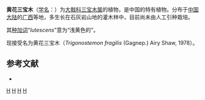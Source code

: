 {{Speciesbox
| genus = Trigonostemon
| species = lutescens
| authority = Y. T. Chang et J. Y. Liang, 1983
}}

'''黄花三宝木'''（[[学名|学名]]：{{lang|la|''Trigonostemon lutescens''}}）为[[大戟科|大戟科]][[三宝木属|三宝木属]]的植物，是中国的特有植物。分布于[[中国大陆|中国大陆]]的[[广西|广西]]等地，多生长在石灰岩山地的灌木林中，目前尚未由人工引种栽培。

其[[种加词|种加词]]“''lutescens''”意为“浅黄色的”。

现接受名为黄花三宝木（''Trigonostemon fragilis'' (Gagnep.) Airy Shaw, 1978）。

== 参考文献 ==
<div class="references-small">
* {{cite web| url =http://www.bioinfo.cn/db05/KmzwSpecies.php?action=view&id=8719| title =黄花三宝木| work =《中国高等植物数据库全库》| publisher =中国科学院微生物研究所| author =昆明植物研究所| accessdate =2009-02-24| deadurl =yes| archiveurl =https://web.archive.org/web/20160305052503/http://www.bioinfo.cn/db05/KmzwSpecies.php?action=view&id=8719| archivedate =2016-03-05}}
</div>
{{Taxonbar|from=Q11178258}}

[[Category:三宝木属|H]]
[[Category:中国特有植物|H]]
[[Category:广西植物|H]]
[[Category:1983年描述的植物|H]]


{{植物小作品}}